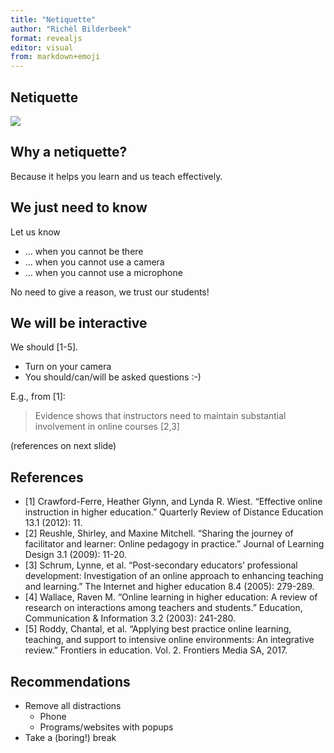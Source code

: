 ```yaml
---
title: "Netiquette"
author: "Richèl Bilderbeek"
format: revealjs
editor: visual
from: markdown+emoji
---
```


## Netiquette

![](programming_formalism_course.png)

## Why a netiquette?

Because it helps you learn and us teach effectively.

## We just need to know

Let us know

-   ... when you cannot be there
-   ... when you cannot use a camera
-   ... when you cannot use a microphone

No need to give a reason, we trust our students!

## We will be interactive

We should \[1-5\].

-   Turn on your camera
-   You should/can/will be asked questions :-)

E.g., from \[1\]:

> Evidence shows that instructors need to maintain substantial involvement in online courses \[2,3\]

(references on next slide)

## References

-   \[1\] Crawford-Ferre, Heather Glynn, and Lynda R. Wiest. "Effective online instruction in higher education." Quarterly Review of Distance Education 13.1 (2012): 11.
-   \[2\] Reushle, Shirley, and Maxine Mitchell. "Sharing the journey of facilitator and learner: Online pedagogy in practice." Journal of Learning Design 3.1 (2009): 11-20.
-   \[3\] Schrum, Lynne, et al. "Post-secondary educators' professional development: Investigation of an online approach to enhancing teaching and learning." The Internet and higher education 8.4 (2005): 279-289.
-   \[4\] Wallace, Raven M. "Online learning in higher education: A review of research on interactions among teachers and students." Education, Communication & Information 3.2 (2003): 241-280.
-   \[5\] Roddy, Chantal, et al. "Applying best practice online learning, teaching, and support to intensive online environments: An integrative review." Frontiers in education. Vol. 2. Frontiers Media SA, 2017.

## Recommendations

-   Remove all distractions
    -   Phone
    -   Programs/websites with popups
-   Take a (boring!) break
